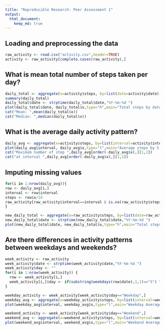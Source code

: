 ```yaml
---
title: "Reproducible Research: Peer Assessment 1"
output: 
  html_document:
    keep_md: true
---
```



## Loading and preprocessing the data
```r
raw_activity <- read.csv("activity.csv",header=TRUE)
activity <- raw_activity[complete.cases(raw_activity),]
```


## What is mean total number of steps taken per day?
```r
daily_total <- aggregate(x=activity$steps, by=list(date=activity$date), FUN="sum")
summary(daily_total)
daily_total$date <- strptime(daily_total$date,"%Y-%m-%d ")
plot(daily_total$date, daily_total$x,type="h",main="Total steps by date", xlab="Date",ylab="Total Steps")
cat("Mean: ",mean(daily_total$x))
cat("Median: ",median(daily_total$x))
```

## What is the average daily activity pattern?
```r
daily_avg <- aggregate(x=activity$steps, by=list(interval=activity$interval), FUN="sum")
plot(daily_avg$interval, daily_avg$x,type="l",main="Average steps by 5 minutes interval", xlab="Interval",ylab="Avg Steps")
cat("Maximum number of step ",daily_avg[order(-daily_avg$x),][1,2])
cat("at interval ",daily_avg[order(-daily_avg$x),][1,1])
```

## Imputing missing values
```r
for(i in 1:nrow(daily_avg)){
row <- daily_avg[i,]
interval <- row$interval
steps <- row$x/24
raw_activity[raw_activity$interval==interval & is.na(raw_activity$steps),1] <- steps
}

new_daily_total <- aggregate(x=raw_activity$steps, by=list(date=raw_activity$date), FUN="sum")
new_daily_total$date <- strptime(new_daily_total$date,"%Y-%m-%d ")
plot(new_daily_total$date, new_daily_total$x,type="h",main="Total steps by date with Imputing values", xlab="Date",ylab="Total Steps")


```

## Are there differences in activity patterns between weekdays and weekends?
```r
week_activity <- raw_activity
week_activity$date <- strptime(week_activity$date,"%Y-%m-%d ")
week_activity$day <- ""
for(i in 1:nrow(week_activity)) {
  row <- week_activity[i,]  
  week_activity[i,]$day <- if(substring(weekdays(row$date),1,1)=="S") "Weekend" else  "Weekday"
}

weekday_activity <- week_activity[week_activity$day=="Weekday",]
weekday_avg <- aggregate(x=weekday_activity$steps, by=list(interval=weekday_activity$interval), FUN="sum")
plot(weekday_avg$interval, weekday_avg$x,type="l",main="Weekday Average steps by 5 minutes interval", xlab="Interval",ylab="Avg Steps")

weekend_activity <- week_activity[week_activity$day=="Weekend",]
weekend_avg <- aggregate(x=weekend_activity$steps, by=list(interval=weekend_activity$interval), FUN="sum")
plot(weekend_avg$interval, weekend_avg$x,type="l",main="Weekend Average steps by 5 minutes interval", xlab="Interval",ylab="Avg Steps")

```